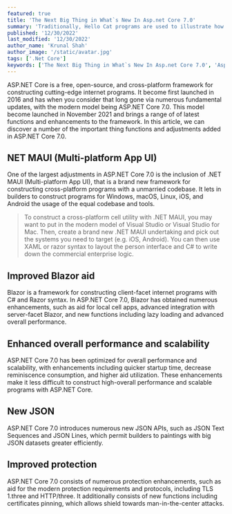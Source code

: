 ```yaml
---
featured: true
title: 'The Next Big Thing in What`s New In Asp.net Core 7.0'
summary: 'Traditionally, Hello Cat programs are used to illustrate how the process of coding works, as well as to ensure that a language or system is operating correctly.'
published: '12/30/2022'
last_modified: '12/30/2022'
author_name: 'Krunal Shah'
author_image: '/static/avatar.jpg'
tags: ['.Net Core']
keywords: ['The Next Big Thing in What`s New In Asp.net Core 7.0', 'Asp.net Core 7.0', '.net Core 7.0']
---
```


ASP.NET Core is a free, open-source, and cross-platform framework for constructing cutting-edge internet programs. It become first launched in 2016 and has when you consider that long gone via numerous fundamental updates, with the modern model being ASP.NET Core 7.0. This model become launched in November 2021 and brings a range of of latest functions and enhancements to the framework. In this article, we can discover a number of the important thing functions and adjustments added in ASP.NET Core 7.0.

## NET MAUI (Multi-platform App UI)
One of the largest adjustments in ASP.NET Core 7.0 is the inclusion of .NET MAUI (Multi-platform App UI), that is a brand new framework for constructing cross-platform programs with a unmarried codebase. It lets in builders to construct programs for Windows, macOS, Linux, iOS, and Android the usage of the equal codebase and tools.

> To construct a cross-platform cell utility with .NET MAUI, you may want to put in the modern model of Visual Studio or Visual Studio for Mac. Then, create a brand new .NET MAUI undertaking and pick out the systems you need to target (e.g. iOS, Android). You can then use XAML or razor syntax to layout the person interface and C# to write down the commercial enterprise logic.

## Improved Blazor aid
Blazor is a framework for constructing client-facet internet programs with C# and Razor syntax. In ASP.NET Core 7.0, Blazor has obtained numerous enhancements, such as aid for local cell apps, advanced integration with server-facet Blazor, and new functions including lazy loading and advanced overall performance.

## Enhanced overall performance and scalability
ASP.NET Core 7.0 has been optimized for overall performance and scalability, with enhancements including quicker startup time, decrease reminiscence consumption, and higher aid utilization. These enhancements make it less difficult to construct high-overall performance and scalable programs with ASP.NET Core.

## New JSON
ASP.NET Core 7.0 introduces numerous new JSON APIs, such as JSON Text Sequences and JSON Lines, which permit builders to paintings with big JSON datasets greater efficiently.

## Improved protection
ASP.NET Core 7.0 consists of numerous protection enhancements, such as aid for the modern protection requirements and protocols, including TLS 1.three and HTTP/three. It additionally consists of new functions including certificates pinning, which allows shield towards man-in-the-center attacks.